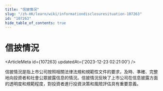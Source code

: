 ```yaml
---
title: "信披情況"
slug: "/zh-HK/learn/wiki/informationdisclosuresituation-107263"
id: "107263"
hide_table_of_contents: true
---
```



# 信披情況

<ArticleMeta id={107263} updatedAt={'2023-12-23 02:21:00'} />
<div className='border-solid border-b border-t-0 my-4 border-[var(--ifm-color-gray-300)]' />

信披情況是指上市公司按照相關法律法規和規範性文件的要求，及時、準確、完整地向投資者和社會公眾披露信息的情況。信披情況反映了上市公司在信息披露方面的透明度和規範程度，對投資者進行投資決策和風險評估具有重要意義。
